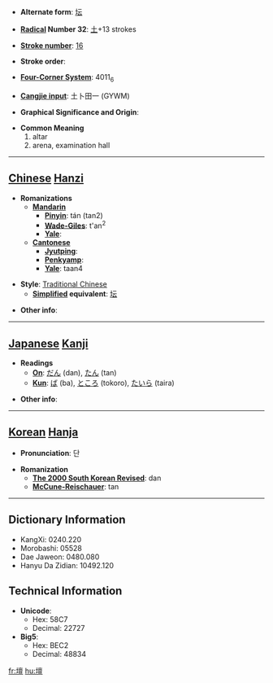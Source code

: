 * '''Alternate form''': [[坛]]

* '''[[Wiktionary:Chinese radical index| Radical]] Number 32''': [[Wiktionary:Chinese radical index 土|土]]+13 strokes

* '''[[Wiktionary:Chinese total strokes index|Stroke number]]''': [[Wiktionary:Chinese total strokes index 16|16]]

* '''Stroke order''': 

* '''[[Wiktionary:Chinese four corner index|Four-Corner System]]''': 4011<sub>6</sub>

* '''[[Wiktionary:Chinese Cangjie index|Cangjie input]]''': 土卜田一 (GYWM)

* '''Graphical Significance and Origin''': 

* '''Common Meaning'''
*#altar
*# arena, examination hall


----

== [[Chinese]] [[Hanzi]] ==

* '''Romanizations'''
** '''[[Mandarin]]'''
*** '''[[Pinyin]]''': tán (tan2)
*** '''[[Wade-Giles]]''': t'an<sup>2</sup>
*** '''[[Yale]]''': 
** '''[[Cantonese]]'''
*** '''[[Jyutping]]''':
*** '''[[Penkyamp]]''': 
*** '''[[Yale]]''': taan4

* '''Style''': [[Traditional Chinese]] 
** '''[[Simplified Chinese|Simplified]] equivalent''': [[坛]]

* '''Other info''': 

----

== [[Japanese]] [[Kanji]] ==

* '''Readings'''
** '''[[On]]''': [[だん]] (dan), [[たん]] (tan)
** '''[[Kun]]''': [[ば]] (ba), [[ところ]] (tokoro), [[たいら]] (taira)

* '''Other info''':  

----

== [[Korean]] [[Hanja]] ==

* '''Pronunciation''': 단

* '''Romanization'''
** '''[[The 2000 South Korean Revised Romanization|The 2000 South Korean Revised]]''': dan
** '''[[McCune-Reischauer]]''': tan

----

== Dictionary Information ==

* KangXi: 0240.220
* Morobashi: 05528
* Dae Jaweon: 0480.080
* Hanyu Da Zidian: 10492.120

== Technical Information ==

* '''Unicode''':
** Hex: 58C7
** Decimal: 22727
* '''Big5''':
** Hex: BEC2
** Decimal: 48834

[[fr:壇]]
[[hu:壇]]